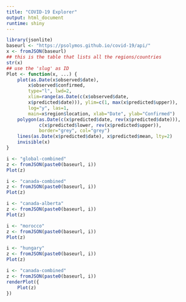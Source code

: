 ```yaml
---
title: "COVID-19 Explorer"
output: html_document
runtime: shiny
---
```


```r
library(jsonlite)
baseurl <- "https://psolymos.github.io/covid-19/api/"
x <- fromJSON(baseurl)
## this is the table that lists all the regions/countries
str(x)
## use the 'slug' as ID
Plot <- function(x, ...) {
    plot(as.Date(x$observed$date),
        x$observed$confirmed,
        type="l", lwd=2,
        xlim=range(as.Date(c(x$observed$date,
        x$predicted$date))), ylim=c(1, max(x$predicted$upper)),
        log="y", las=1,
        main=x$region$location, xlab="Date", ylab="Confirmed")
    polygon(as.Date(c(x$predicted$date, rev(x$predicted$date))),
            c(x$predicted$lower, rev(x$predicted$upper)),
            border="grey", col="grey")
    lines(as.Date(x$predicted$date), x$predicted$mean, lty=2)
    invisible(x)
}

i <- "global-combined"
z <- fromJSON(paste0(baseurl, i))
Plot(z)

i <- "canada-combined"
z <- fromJSON(paste0(baseurl, i))
Plot(z)

i <- "canada-alberta"
z <- fromJSON(paste0(baseurl, i))
Plot(z)

i <- "morocco"
z <- fromJSON(paste0(baseurl, i))
Plot(z)

i <- "hungary"
z <- fromJSON(paste0(baseurl, i))
Plot(z)

```

```r
i <- "canada-combined"
z <- fromJSON(paste0(baseurl, i))
renderPlot({
    Plot(z)
})
```
